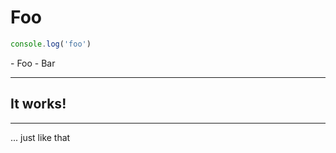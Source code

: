 
# Foo

```js
console.log('foo')
```

<Test></Test>

<Markdown>
  - Foo
  - Bar
</Markdown>

---

## It works!

<Test />

---

... just like that
